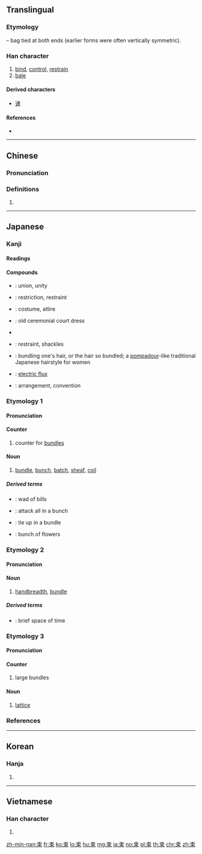 ==Translingual==

===Etymology===
{{liushu|i}} – bag tied at both ends (earlier forms were often vertically symmetric).

===Han character===
{{Han char|rn=75|rad=木|as=03|sn=7|four=50906|canj=DL|ids=⿻木口}}
# [[bind]], [[control]], [[restrain]]
# [[bale]]

====Derived characters====
* [[速]]

====References====
* {{Han ref|kx=0512.120|dkj=14480|dj=0898.040|hdz=21158.030|uh=675F|ud=26463|bh=A7F4|bd=42996}}

----

==Chinese==
{{zh-forms}}

===Pronunciation===
{{zh-pron
|m=shù
|c=cuk1
|h=pfs=suk/sok
|mn=sok
|mc=y
|oc=y
|ma=
|cat=v,n
}}

===Definitions===
{{zh-hanzi}}

# {{rfdef|lang=zh}}

----

==Japanese==

===Kanji===
{{ja-kanji|grade=4|rs=木03}}

====Readings====
{{ja-readings|goon=[[そく]] (soku)|kanon=[[しょく]] (shoku)|kun=[[たば]] (taba), [[たばねる]] ([[束ねる]], tabaneru), [[つか]] (tsuka), [[つかねる]] ([[束ねる]], tsukaneru)}}

====Compounds====
* {{ja-r|結束|けっそく}}:  union, unity
* {{ja-r|拘束|こうそく}}:  restriction, restraint
* {{ja-r|装束|しょうぞく}}:  costume, attire
* {{ja-r|束帯|そくたい}}:  old ceremonial court dress
* {{ja-r|束に立つ|そく に たつ}}
* {{ja-r|束縛|そくばく}}:  restraint, shackles
* {{ja-r|束髪|そくはつ}}: bundling one's hair, or the hair so bundled; a [[pompadour]]-like traditional Japanese hairstyle for women
* {{ja-r|電束|でんそく}}: [[electric flux]]
* {{ja-r|約束|やくそく}}:  arrangement, convention

===Etymology 1===
{{ja-kanjitab|たば|yomi=k}}

====Pronunciation====
{{ja-pron|yomi=k|たば|acc=1|acc_ref=DJR,NHK}}

====Counter====
{{ja-pos|counter|たば}}

# counter for [[bundle]]s
#: {{ja-usex|それは一束十円の値段でした|それ は ひとたば じゅう えん の ねだん でした|They cost 10 yen a bundle}}

====Noun====
{{ja-noun|たば}}

# [[bundle]], [[bunch]], [[batch]], [[sheaf]], [[coil]]
#: {{ja-usex|彼は古い手紙を束にした|かれ は ふるい てがみ を たば に した|He bound old letters into a bundle}}

=====Derived terms=====
* {{ja-r|札束|さつたば}}:  wad of bills
* {{ja-r|束になって掛かる|たば に なって かかる}}: attack all in a bunch
* {{ja-r|束ねる|たばねる}}:  tie up in a bundle
* {{ja-r|花束|はなたば}}:  bunch of flowers

===Etymology 2===
{{ja-kanjitab|つか|yomi=k}}

====Pronunciation====
{{ja-pron|yomi=k|つか|acc=2|dev=1|acc_ref=DJR,NHK}}

====Noun====
{{ja-noun|つか}}

# [[handbreadth]], [[bundle]]

=====Derived terms=====
* {{ja-r|束の間|つかのま}}:  brief space of time

===Etymology 3===
{{ja-kanjitab|そく|yomi=o}}

====Pronunciation====
{{ja-pron|yomi=goon|そく|acc=1|acc_ref=DJR}}

====Counter====
{{ja-pos|そく|counter}}

# large bundles

====Noun====
{{ja-noun|そく}}

# {{lb|ja|mathematics|sort=そく}} [[lattice]]

===References===
<references/>

----

==Korean==

===Hanja===
{{ko-hanja|hangeul=속|eumhun=|rv=sok|mr=sok|y=sok}}

# {{defn|lang=ko|sort=木03}}

----

==Vietnamese==

===Han character===
{{vi-hantu|[[thút]], [[súc]], [[thót]], [[thúc]], [[thóc]]|rs=木03}}

# {{defn|lang=vi|sort=木03}}

[[zh-min-nan:束]]
[[fr:束]]
[[ko:束]]
[[lo:束]]
[[hu:束]]
[[mg:束]]
[[ja:束]]
[[no:束]]
[[pl:束]]
[[th:束]]
[[chr:束]]
[[zh:束]]